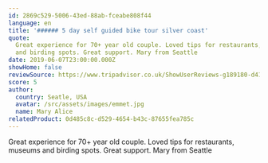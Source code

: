 ```yaml
---
id: 2869c529-5006-43ed-88ab-fceabe808f44
language: en
title: '###### 5 day self guided bike tour silver coast'
quote:
  Great experience for 70+ year old couple. Loved tips for restaurants, museums
  and birding spots. Great support. Mary from Seattle
date: 2019-06-07T23:00:00.000Z
showHome: false
reviewSource: https://www.tripadvisor.co.uk/ShowUserReviews-g189180-d4105907-r687647755-Top_Bike_tours_Portugal-Porto_Porto_District_Northern_Portugal.html
score: 5
author:
  country: Seatle, USA
  avatar: /src/assets/images/emmet.jpg
  name: Mary Alice
relatedProduct: 0d485c8c-d529-4654-b43c-87655fea785c
---
```


Great experience for 70+ year old couple. Loved tips for restaurants, museums
and birding spots. Great support. Mary from Seattle

